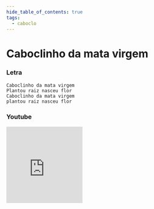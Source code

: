 ```yaml
---
hide_table_of_contents: true
tags:
  - caboclo
---
```


# Caboclinho da mata virgem

### Letra

```text
Caboclinho da mata virgem
Plantou raiz nasceu flor
Caboclinho da mata virgem
plantou raiz nasceu flor
```

### Youtube

<iframe
  width="200"
  height="200"
  src="https://www.youtube.com/embed/WBBP0wCWUeI"
  title="YouTube video player"
  frameborder="0"
  allow="accelerometer; autoplay; clipboard-write; encrypted-media; gyroscope; picture-in-picture; web-share"
  referrerpolicy="strict-origin-when-cross-origin"
  allowfullscreen
></iframe>
